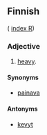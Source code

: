 ==Finnish==
( [[Wiktionary:Finnish_index_r|index R]])

===Adjective===

# [[heavy]].

====Synonyms====

*[[painava]]

====Antonyms====

*[[kevyt]]